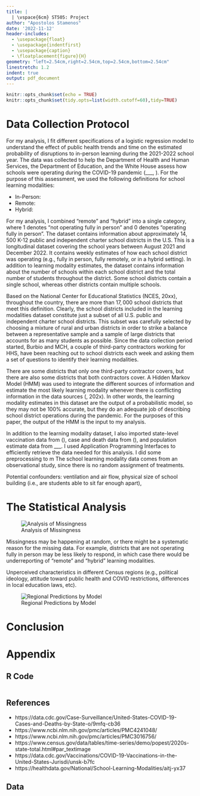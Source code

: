 ```yaml
---
title: |
  | \vspace{6cm} ST505: Project
author: "Apostolos Stamenos"
date: '2022-11-12'
header-includes:
  - \usepackage{float}
  - \usepackage{indentfirst}
  - \usepackage{caption}
  - \floatplacement{figure}{H}
geometry: "left=2.54cm,right=2.54cm,top=2.54cm,bottom=2.54cm"
linestretch: 1.2
indent: true
output: pdf_document
---
```


```r
knitr::opts_chunk$set(echo = TRUE)
knitr::opts_chunk$set(tidy.opts=list(width.cutoff=60),tidy=TRUE)
```

\newpage

# Data Collection Protocol

For my analysis, I fit different specifications of a logistic regression model to understand the effect of public health trends and time on the estimated probability of disruptions to in-person learning during the 2021-2022 school year. The data was collected to help the Department of Health and Human Services, the Department of Education, and the White House assess how schools were operating during the COVID-19 pandemic (___, ). For the purpose of this assessment, we used the following definitions for school learning modalities:

* In-Person:
* Remote:
* Hybrid:

For my analysis, I combined "remote" and "hybrid" into a single category, where $1$ denotes "not operating fully in person" and $0$ denotes "operating fully in person". The dataset contains information about approximately $14,500$ K-12 public and independent charter school districts in the U.S. This is a longitudinal dataset covering the school years between August 2021 and December 2022. It contains weekly estimates of how each school district was operating (e.g., fully in person, fully remotely, or in a hybrid setting). In addition to learning modality estimates, the dataset contains information about the number of schools within each school district and the total number of students throughout the district. Some school districts contain a single school, whereas other districts contain multiple schools.

Based on the National Center for Educational Statistics (NCES, 20xx), throughout the country, there are more than $17,000$ school districts that meet this definition. Clearly, the school districts included in the learning modalities dataset constitute just a subset of all U.S. public and independent charter school districts. This subset was carefully selected by choosing a mixture of rural and urban districts in order to strike a balance between a representative sample and a sample of large districts that accounts for as many students as possible. Since the data collection period started, Burbio and MCH, a couple of third-party contractors working for HHS, have been reaching out to school districts each week and asking them a set of questions to identify their learning modalities.

There are some districts that only one third-party contractor covers, but there are also some districts that both contractors cover. A Hidden Markov Model (HMM) was used to integrate the different sources of information and estimate the most likely learning modality whenever there is conflicting information in the data sources (, 202x). In other words, the learning modality estimates in this dataset are the output of a probabilistic model, so they may not be $100\%$ accurate, but they do an adequate job of describing school district operations during the pandemic. For the purposes of this paper, the output of the HMM is the input to my analysis.

In addition to the learning modality dataset, I also imported state-level vaccination data from (), case and death data from (), and population estimate data from ___. I used Application Programming Interfaces to efficiently retrieve the data needed for this analysis. I did some preprocessing to m
The school learning modality data comes from an observational study, since there is no random assignment of treatments.

Potential confounders: ventilation and air flow, physical size of school building (i.e., are students able to sit far enough apart), 

# The Statistical Analysis


![Analysis of Missingness](missingness.png)

Missingness may be happening at random, or there might be a systematic reason for the missing data. For example, districts that are not operating fully in person may be less likely to respond, in which case there would be underreporting of "remote" and "hybrid" learning modalities.

Unperceived characteristics in different Census regions (e.g., political ideology, attitude toward public health and COVID restrictions, differences in local education laws, etc).

\begin{table}[H]\begin{center}
\caption{{\bf Results of Model 1}}\label{t:model1}
\begin{tabular}{l|c}
\hline
Parameter & Estimate & Std. Error & z value & Pr(>|z|) \\ \hline

\hline
\end{tabular} 
\end{center}
\end{table}

\begin{table}[H]\begin{center}
\caption{{\bf Results of Model 2}}\label{t:model2}
\begin{tabular}{l|cccc}
\hline
Parameter & Estimate & Std. Error & z value & Pr(>|z|) \\ \hline
(Intercept) & -5.68707  &  0.22611 & -25.152 & < 2e-16 \\
regionNortheast & -2.84973  &  0.99794 & -2.856 & 0.004296 \\
regionSouth & -1.10769  &  0.37525 & -2.952 & 0.003158 \\
regionWest & 0.19967  &  0.34891 &  0.572 & 0.567142 \\
\hline
\end{tabular} 
\end{center}
\end{table}

![Regional Predictions by Model](regional_viz.png)

# Conclusion


\newpage

# Appendix
## R Code
``` r

```

## References

* https://data.cdc.gov/Case-Surveillance/United-States-COVID-19-Cases-and-Deaths-by-State-o/9mfq-cb36
* https://www.ncbi.nlm.nih.gov/pmc/articles/PMC4241048/
* https://www.ncbi.nlm.nih.gov/pmc/articles/PMC3016756/
* https://www.census.gov/data/tables/time-series/demo/popest/2020s-state-total.html#par_textimage
* https://data.cdc.gov/Vaccinations/COVID-19-Vaccinations-in-the-United-States-Jurisdi/unsk-b7fc
* https://healthdata.gov/National/School-Learning-Modalities/aitj-yx37

## Data
\begin{table}[H]\begin{center}
\caption{{\bf Sample Data}}\label{t:data}
\begin{tabular}{l|ccccccccc}
\hline
ID & week & learning modality & state & vaccines per 100k & time & cases per 100k & deaths per 100k & students per school & region \\ \hline
\hline
\end{tabular} 
\end{center}
\end{table}